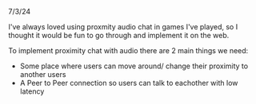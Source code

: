 
7/3/24

I've always loved using proxmity audio chat in games I've played, so I thought it would be fun to go through and implement it
on the web.

To implement proximity chat with audio there are 2 main things we need:

- Some place where users can move around/ change their proximity to another users
- A Peer to Peer connection so users can talk to eachother with low latency
  <ProximityChat />
  <ProximityChat />
